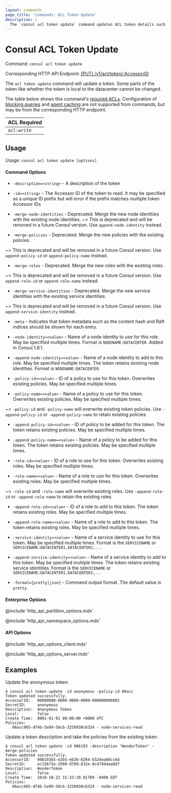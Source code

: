 ```yaml
---
layout: commands
page_title: 'Commands: ACL Token Update'
description: |
  The `consul acl token update` command updates ACL token details such as attached policies, roles, and service identities. Some token details cannot be changed with this command.
---
```


# Consul ACL Token Update

Command: `consul acl token update`

Corresponding HTTP API Endpoint: [\[PUT\] /v1/acl/token/:AccessorID](/consul/api-docs/acl/tokens#update-a-token)

The `acl token update` command will update a token. Some parts of the token like whether the
token is local to the datacenter cannot be changed.

The table below shows this command's [required ACLs](/consul/api-docs/api-structure#authentication). Configuration of
[blocking queries](/consul/api-docs/features/blocking) and [agent caching](/consul/api-docs/features/caching)
are not supported from commands, but may be from the corresponding HTTP endpoint.

| ACL Required |
| ------------ |
| `acl:write`  |

## Usage

Usage: `consul acl token update [options]`

#### Command Options

- `-description=<string>` - A description of the token

- `-id=<string>` - The Accessor ID of the token to read. It may be specified as a
  unique ID prefix but will error if the prefix matches multiple token Accessor IDs

- `-merge-node-identities` - Deprecated. Merge the new node identities with the existing node
  identities.
~> This is deprecated and will be removed in a future Consul version. Use `append-node-identity` instead.

- `-merge-policies` - Deprecated. Merge the new policies with the existing policies.

~> This is deprecated and will be removed in a future Consul version. Use `append-policy-id` or `append-policy-name`
instead.

- `-merge-roles` - Deprecated. Merge the new roles with the existing roles.

~> This is deprecated and will be removed in a future Consul version. Use `append-role-id` or `append-role-name`
instead.

- `-merge-service-identities` - Deprecated. Merge the new service identities with the existing service identities.

~> This is deprecated and will be removed in a future Consul version. Use `append-service-identity` instead.

- `-meta` - Indicates that token metadata such as the content hash and Raft indices should be
  shown for each entry.

- `-node-identity=<value>` - Name of a node identity to use for this role. May
  be specified multiple times. Format is `NODENAME:DATACENTER`. Added in Consul
  1.8.1.

- `-append-node-identity=<value>` - Name of a node identity to add to this role. May
  be specified multiple times. The token retains existing node identities. Format is `NODENAME:DATACENTER`.

- `-policy-id=<value>` - ID of a policy to use for this token. Overwrites existing policies. May be specified multiple times.

- `-policy-name=<value>` - Name of a policy to use for this token. Overwrites existing policies. May be specified multiple times.

~> `-policy-id` and `-policy-name` will overwrite existing token policies. Use `-append-policy-id` or `-append-policy-name` to retain existing policies.

- `-append-policy-id=<value>` - ID of policy to be added for this token. The token retains existing policies. May be specified multiple times.

- `-append-policy-name=<value>` - Name of a policy to be added for this token. The token retains existing policies. May be specified multiple times.

- `-role-id=<value>` - ID of a role to use for this token. Overwrites existing roles. May be specified multiple times.

- `-role-name=<value>` - Name of a role to use for this token. Overwrites existing roles. May be specified multiple times.

~> `-role-id` and `-role-name` will overwrite existing roles. Use `-append-role-id` or `-append-role-name` to retain the existing roles.

- `-append-role-id=<value>` - ID of a role to add to this token. The token retains existing roles. May be specified multiple times.

- `-append-role-name=<value>` - Name of a role to add to this token. The token retains existing roles. May be specified multiple times.

- `-service-identity=<value>` - Name of a service identity to use for this
  token. May be specified multiple times. Format is the `SERVICENAME` or
  `SERVICENAME:DATACENTER1,DATACENTER2,...`

- `-append-service-identity=<value>` - Name of a service identity to add to this
  token. May be specified multiple times. The token retains existing service identities.
  Format is the `SERVICENAME` or `SERVICENAME:DATACENTER1,DATACENTER2,...`

- `-format={pretty|json}` - Command output format. The default value is `pretty`.

#### Enterprise Options

@include 'http_api_partition_options.mdx'

@include 'http_api_namespace_options.mdx'

#### API Options

@include 'http_api_options_client.mdx'

@include 'http_api_options_server.mdx'

## Examples

Update the anonymous token:

```shell-session
$ consul acl token update -id anonymous -policy-id 06acc
Token updated successfully.
AccessorID:   00000000-0000-0000-0000-000000000002
SecretID:     anonymous
Description:  Anonymous Token
Local:        false
Create Time:  0001-01-01 00:00:00 +0000 UTC
Policies:
   06acc965-df4b-5a99-58cb-3250930c6324 - node-services-read
```

Update a token description and take the policies from the existing token:

```shell-session
$ consul acl token update -id 986193 -description "WonderToken" -merge-policies
Token updated successfully.
AccessorID:   986193b5-e2b5-eb26-6264-b524ea60cc6d
SecretID:     ec15675e-2999-d789-832e-8c4794daa8d7
Description:  WonderToken
Local:        false
Create Time:  2018-10-22 15:33:39.01789 -0400 EDT
Policies:
   06acc965-df4b-5a99-58cb-3250930c6324 - node-services-read
```
